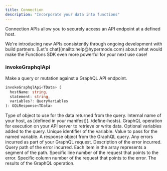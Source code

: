 ```yaml
---
title: Connection
description: "Incorporate your data into functions"
---
```


Connection APIs allow you to securely access an API endpoint at a defined host.

<Tip>
  We're introducing new APIs consistently through ongoing development with build
  partners. [Let's chat](mailto:help@hypermode.com) about what would make the
  Functions SDK even more powerful for your next use case!
</Tip>

### invokeGraphqlApi

Make a query or mutation against a GraphQL API endpoint.

```TypeScript
invokeGraphqlApi<TData> (
  hostName: string,
  statement: string,
  variables?: QueryVariables
): GQLResponse<TData>
```

<ResponseField name="TData" type="Type" required>
  Type of object to use for the data returned from the query.
</ResponseField>

<ResponseField name="hostName" type="string" required>
  Internal name of your host, as [defined in your manifest](../define-hosts).
</ResponseField>

<ResponseField name="statement" type="string" required>
  GraphQL operation for execution on your API server to retrieve or write data.
</ResponseField>

<ResponseField name="variables" type="QueryVariables">
  Optional variables added to the query.
  <Expandable title="properties">
    <ResponseField name="name" type="string">
      Unique identifier of the variable.
    </ResponseField>
    <ResponseField name="value" type="string">
      Value to pass for the named variable.
    </ResponseField>
  </Expandable>
</ResponseField>

<ResponseField name="response" type="GQLResponse">
  A response object from the GraphQL query.
  <Expandable title="properties">
    <ResponseField name="errors" type="GQLError[]">
      Any errors incurred as part of your GraphQL request.
      <Expandable title="properties">
        <ResponseField name="message" type="string">
          Description of the error incurred.
        </ResponseField>
        <ResponseField name="path" type="string[]">
          Query path of the error incurred.  Each item in the array represents a segment of the path.
        </ResponseField>
        <ResponseField name="locations" type="GQLErrorLocation[]">
          <Expandable title="properties">
            <ResponseField name="line" type="u32">
              Specific line number of the request that points to the error.
            </ResponseField>
            <ResponseField name="column" type="u32">
              Specific column number of the request that points to the error.
            </ResponseField>
          </Expandable>
        </ResponseField>
      </Expandable>
    </ResponseField>
    <ResponseField name="data" type="string">
      The results of the GraphQL operation.
    </ResponseField>
  </Expandable>
</ResponseField>
